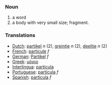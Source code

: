 === Noun ===
# a word
# a body with very small size; fragment.

=== Translations ===
*[[Dutch]]: [[partikel]] ''n'' (2), [[greintje]] ''n'' (2), [[deeltje]] ''n'' (2)
*[[French]]: [[particule]] ''f''
*[[German]]: [[Partikel]] ''f''
*[[Greek]]: [[μόριο]]
*[[Interlingua]]: [[particula]]
*[[Portuguese]]: [[partícula]] ''f''
*[[Spanish]]: [[partícula]] ''f''